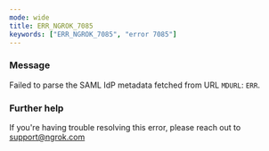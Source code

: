 ```yaml
---
mode: wide
title: ERR_NGROK_7085
keywords: ["ERR_NGROK_7085", "error 7085"]
---
```


### Message

Failed to parse the SAML IdP metadata fetched from URL `MDURL`: `ERR`.

### Further help

If you're having trouble resolving this error, please reach out to [support@ngrok.com](mailto:support@ngrok.com?subject=Help%20with%20ERR_NGROK_7085)
